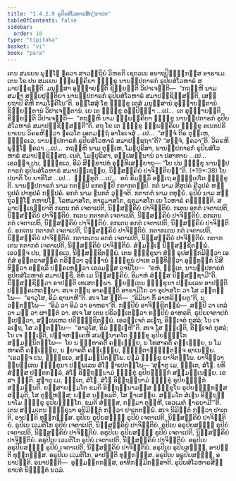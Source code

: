 ```yaml
---
title: "1.4.2.9 ຣູປິຍສໍໂວຫາຣສິກ຺ຂາປທ"
tableOfContents: false
sidebar:
  order: 10
type: "tipitaka"
basket: "vi"
book: "para"
---
```



<DynamicBreadcrumb />

<Division number="587" book="para">

<Paragraph number="2222" book="para">
ເຕນ ສມເຍນ ພຸທ຺ໂຘ ຠຄວາ ສາວຕ຺ຖິຍໍ ວິຫຣຕິ ເຊຕວເນ ອນາຖປິຓ຺ຑິກສ຺ສ ອາຣາເມ. ເຕນ ໂຂ ປນ ສມເຍນ ຉພ຺ພຄ຺ຄິຍາ ຠິກ຺ຂູ ນານປ຺ປກາຣກໍ ຣູປິຍສໍໂວຫາຣໍ ສມາປຊ຺ຊນ຺ຕິ. ມນຸສ຺ສາ ອຸຊ຺ຌາຍນ຺ຕິ ຂິຍ຺ຍນ຺ຕິ ວິປາເຈນ຺ຕິ—  “ກຖຎ຺ຫິ ນາມ ສມຓາ ສກ຺ຍປຸຕ຺ຕິຍາ ນານປ຺ປກາຣກໍ ຣູປິຍສໍໂວຫາຣໍ ສມາປຊ຺ຊິສ຺ສນ຺ຕິ, ເສຍ຺ຍຖາປິ ຄິຫີ ກາມໂຠຄິໂນ”ຕິ.
</Paragraph>

<Paragraph number="2223" book="para">
ອສ຺ໂສສຸໍ ໂຂ ຠິກ຺ຂູ ເຕສໍ ມນຸສ຺ສານໍ ອຸຊ຺ຌາຍນ຺ຕານໍ ຂິຍ຺ຍນ຺ຕານໍ ວິປາເຈນ຺ຕານໍ. ເຍ ເຕ ຠິກ຺ຂູ ອປ຺ປິຈ຺ຉາ …ເປ…  ເຕ ອຸຊ຺ຌາຍນ຺ຕິ ຂິຍ຺ຍນ຺ຕິ ວິປາເຈນ຺ຕິ—  “ກຖຎ຺ຫິ ນາມ ຉພ຺ພຄ຺ຄິຍາ ຠິກ຺ຂູ ນານປ຺ປກາຣກໍ ຣູປິຍສໍໂວຫາຣໍ ສມາປຊ຺ຊິສ຺ສນ຺ຕີ”ຕິ.
</Paragraph>

<Paragraph number="2224" book="para">
ອຖ ໂຂ ເຕ ຠິກ຺ຂູ ຉພ຺ພຄ຺ຄິເຍ ຠິກ຺ຂູ ອເນກປຣິຍາເຍນ ວິຄຣຫິຕ຺ວາ ຠຄວໂຕ ເອຕມຕ຺ຖໍ ອາໂຣເຈສຸໍ …ເປ…  “ສຈ຺ຈໍ ກິຣ ຕຸມ຺ເຫ, ຠິກ຺ຂເວ, ນານປ຺ປກາຣກໍ ຣູປິຍສໍໂວຫາຣໍ ສມາປຊ຺ຊຖາ”ຕິ? “ສຈ຺ຈໍ, ຠຄວາ”ຕິ. ວິຄຣຫິ ພຸທ຺ໂຘ ຠຄວາ …ເປ…  ກຖຎ຺ຫິ ນາມ ຕຸມ຺ເຫ, ໂມຆປຸຣິສາ, ນານປ຺ປກາຣກໍ ຣູປິຍສໍໂວຫາຣໍ ສມາປຊ຺ຊິສ຺ສຖ. ເນຕໍ, ໂມຆປຸຣິສາ, ອປ຺ປສນ຺ນານໍ ວາ ປສາທາຍ …ເປ…  ເອວຎ຺ຈ ປນ, ຠິກ຺ຂເວ, ອິມໍ ສິກ຺ຂາປທໍ ອຸທ຺ທິເສຍ຺ຍາຖ—
</Paragraph>

</Division>
<Division number="588" book="para">

<Paragraph number="2225" book="para">
<Emphasis>“ໂຍ ປນ ຠິກ຺ຂຸ ນານປ຺ປກາຣກໍ ຣູປິຍສໍໂວຫາຣໍ ສມາປຊ຺ເຊຍ຺ຍ, ນິສ຺ສຄ຺ຄິຍໍ ປາຈິຕ຺ຕິຍນ຺”</Emphasis>ຕິ. (*19*:<Emphasis>38</Emphasis>)
</Paragraph>

</Division>
<Division number="589" book="para">

<Paragraph number="2226" book="para">
<Emphasis>ໂຍ ປນາ</Emphasis>ຕິ ໂຍ ຍາທິໂສ …ເປ…  <Emphasis>ຠິກ຺ຂູ</Emphasis>ຕິ …ເປ…  ອຍໍ ອິມສ຺ມິໍ ອຕ຺ເຖ ອຘິປ຺ເປໂຕ ຠິກ຺ຂູຕິ.
</Paragraph>

<Paragraph number="2227" book="para">
<Emphasis>ນານປ຺ປກາຣກໍ</Emphasis> ນາມ ກຕມ຺ປິ ອກຕມ຺ປິ ກຕາກຕມ຺ປິ. <Emphasis>ກຕໍ</Emphasis> ນາມ ສີສູປຄໍ ຄີວູປຄໍ ຫຕ຺ຖູປຄໍ ປາທູປຄໍ ກຏູປຄໍ. <Emphasis>ອກຕໍ</Emphasis> ນາມ ຆນກຕໍ ວຸຈ຺ຈຕິ. <Emphasis>ກຕາກຕໍ</Emphasis> ນາມ ຕທຸຠຍໍ.
</Paragraph>

<Paragraph number="2228" book="para">
<Emphasis>ຣູປິຍໍ</Emphasis> ນາມ ສຕ຺ຖຸວຓ຺ໂຓ ກຫາປໂຓ, ໂລຫມາສໂກ, ທາຣຸມາສໂກ, ຊຕຸມາສໂກ ເຍ ໂວຫາຣໍ ຄຈ຺ຉນ຺ຕິ.
</Paragraph>

<Paragraph number="2229" book="para">
<Emphasis>ສມາປຊ຺ເຊຍ຺ຍາ</Emphasis>ຕິ ກເຕນ ກຕໍ ເຈຕາເປຕິ, ນິສ຺ສຄ຺ຄິຍໍ ປາຈິຕ຺ຕິຍໍ. ກເຕນ ອກຕໍ ເຈຕາເປຕິ, ນິສ຺ສຄ຺ຄິຍໍ ປາຈິຕ຺ຕິຍໍ. ກເຕນ ກຕາກຕໍ ເຈຕາເປຕິ, ນິສ຺ສຄ຺ຄິຍໍ ປາຈິຕ຺ຕິຍໍ. ອກເຕນ ກຕໍ ເຈຕາເປຕິ, ນິສ຺ສຄ຺ຄິຍໍ ປາຈິຕ຺ຕິຍໍ. ອກເຕນ ອກຕໍ ເຈຕາເປຕິ, ນິສ຺ສຄ຺ຄິຍໍ ປາຈິຕ຺ຕິຍໍ. ອກເຕນ ກຕາກຕໍ ເຈຕາເປຕິ, ນິສ຺ສຄ຺ຄິຍໍ ປາຈິຕ຺ຕິຍໍ. ກຕາກເຕນ ກຕໍ ເຈຕາເປຕິ, ນິສ຺ສຄ຺ຄິຍໍ ປາຈິຕ຺ຕິຍໍ. ກຕາກເຕນ ອກຕໍ ເຈຕາເປຕິ, ນິສ຺ສຄ຺ຄິຍໍ ປາຈິຕ຺ຕິຍໍ. ກຕາກເຕນ ກຕາກຕໍ ເຈຕາເປຕິ, ນິສ຺ສຄ຺ຄິຍໍ ປາຈິຕ຺ຕິຍໍ. ສໍຆມຊ຺ເຌ ນິສ຺ສຊ຺ຊິຕພ຺ພໍ. ເອວຎ຺ຈ ປນ, ຠິກ຺ຂເວ, ນິສ຺ສຊ຺ຊິຕພ຺ພໍ. ເຕນ ຠິກ຺ຂຸນາ ສໍຆໍ ອຸປສງ຺ກມິຕ຺ວາ ເອກໍສໍ ອຸຕ຺ຕຣາສງ຺ຄໍ ກຣິຕ຺ວາ ວຸຑ຺ຒານໍ ຠິກ຺ຂູນໍ ປາເທ ວນ຺ທິຕ຺ວາ ອຸກ຺ກຸຏິກໍ ນິສີທິຕ຺ວາ ອຎ຺ຊລິໍ ປຄ຺ຄເຫຕ຺ວາ ເອວມສ຺ສ ວຈນີໂຍ—  “ອຫໍ, ຠນ຺ເຕ, ນານປ຺ປກາຣກໍ ຣູປິຍສໍໂວຫາຣໍ ສມາປຊ຺ຊິໍ. ອິທໍ ເມ ນິສ຺ສຄ຺ຄິຍໍ. ອິມາຫໍ ສໍຆສ຺ສ ນິສ຺ສຊ຺ຊາມີ”ຕິ. ນິສ຺ສຊ຺ຊິຕ຺ວາ ອາປຕ຺ຕິ ເທເສຕພ຺ພາ. ພ຺ຍຕ຺ເຕນ ຠິກ຺ຂຸນາ ປຏິພເລນ ອາປຕ຺ຕິ ປຏິຄ຺ຄເຫຕພ຺ພາ. ສເຈ ຕຕ຺ຖ ອາຄຈ຺ຉຕິ ອາຣາມິໂກ ວາ ອຸປາສໂກ ວາ ໂສ ວຕ຺ຕພ຺ໂພ—  “ອາວຸໂສ, ອິມໍ ຊານາຫີ”ຕິ. ສເຈ ໂສ ຠຓຕິ—  “ອິມິນາ ກິໍ ອາຫຣິຍ຺ຍຕູ”ຕິ, ນ ວຕ຺ຕພ຺ໂພ—  “ອິມໍ ວາ ອິມໍ ວາ ອາຫຣາ”ຕິ. ກປ຺ປິຍໍ ອາຈິກ຺ຂິຕພ຺ພໍ—  ສປ຺ປິ ວາ ເຕລໍ ວາ ມຘຸ ວາ ຜາຓິຕໍ ວາ. ສເຈ ໂສ ເຕນ ປຣິວຕ຺ເຕຕ຺ວາ ກປ຺ປິຍໍ ອາຫຣຕິ, ຣູປິຍເຈຕາປກໍ ຐເປຕ຺ວາ, ສພ຺ເພເຫວ ປຣິຠຸຎ຺ຊິຕພ຺ພໍ. ເອວຎ຺ເຈຕໍ ລເຠຖ, ອິຈ຺ເຈຕໍ ກຸສລໍ; ໂນ ເຈ ລເຠຖ, ໂສ ວຕ຺ຕພ຺ໂພ—  “ອາວຸໂສ, ອິມໍ ຉຑ຺ເຑຫີ”ຕິ. ສເຈ ໂສ ຉຑ຺ເຑຕິ, ອິຈ຺ເຈຕໍ ກຸສລໍ; ໂນ ເຈ ຉຑ຺ເຑຕິ, ປຎ຺ຈຫງ຺ເຄຫິ ສມນ຺ນາຄໂຕ ຠິກ຺ຂຸ ຣູປິຍຉຑ຺ຑໂກ ສມ຺ມນ຺ນິຕພ຺ໂພ—  ໂຍ ນ ຉນ຺ທາຄຕິໍ ຄຈ຺ເຉຍ຺ຍ, ນ ໂທສາຄຕິໍ ຄຈ຺ເຉຍ຺ຍ, ນ ໂມຫາຄຕິໍ ຄຈ຺ເຉຍ຺ຍ, ນ ຠຍາຄຕິໍ ຄຈ຺ເຉຍ຺ຍ, ຉຑ຺ຑິຕາຉຑ຺ຑິຕຎ຺ຈ ຊາເນຍ຺ຍ. “ເອວຎ຺ຈ ປນ, ຠິກ຺ຂເວ, ສມ຺ມນ຺ນິຕພ຺ໂພ. ປຐມໍ ຠິກ຺ຂຸ ຍາຈິຕພ຺ໂພ. ຍາຈິຕ຺ວາ ພ຺ຍຕ຺ເຕນ ຠິກ຺ຂຸນາ ປຏິພເລນ ສໍໂຆ ຎາເປຕພ຺ໂພ—
</Paragraph>

</Division>
<Division number="590" book="para">

<Paragraph number="2230" book="para">
‘ສຸຓາຕຸ ເມ, ຠນ຺ເຕ, ສໍໂຆ. ຍທິ ສໍຆສ຺ສ ປຕ຺ຕກລ຺ລໍ, ສໍໂຆ ອິຕ຺ຖນ຺ນາມໍ ຠິກ຺ຂຸໍ ຣູປິຍຉຑ຺ຑກໍ ສມ຺ມນ຺ເນຍ຺ຍ. ເອສາ ຎຕ຺ຕິ.
</Paragraph>

<Paragraph number="2231" book="para">
ສຸຓາຕຸ ເມ, ຠນ຺ເຕ, ສໍໂຆ. ສໍໂຆ ອິຕ຺ຖນ຺ນາມໍ ຠິກ຺ຂຸໍ ຣູປິຍຉຑ຺ຑກໍ ສມ຺ມນ຺ນຕິ. ຍສ຺ສາຍສ຺ມໂຕ ຂມຕິ ອິຕ຺ຖນ຺ນາມສ຺ສ ຠິກ຺ຂຸໂນ ຣູປິຍຉຑ຺ຑກສ຺ສ ສມ຺ມຸຕິ, ໂສ ຕຸຓ຺ຫສ຺ສ; ຍສ຺ສ ນກ຺ຂມຕິ, ໂສ ຠາເສຍ຺ຍ.
</Paragraph>

<Paragraph number="2232" book="para">
ສມ຺ມໂຕ ສໍເຆນ ອິຕ຺ຖນ຺ນາໂມ ຠິກ຺ຂຸ ຣູປິຍຉຑ຺ຑໂກ. ຂມຕິ ສໍຆສ຺ສ, ຕສ຺ມາ ຕຸຓ຺ຫີ, ເອວເມຕໍ ຘາຣຍາມີ’”ຕິ.
</Paragraph>

<Paragraph number="2233" book="para">
ເຕນ ສມ຺ມເຕນ ຠິກ຺ຂຸນາ ອນິມິຕ຺ຕໍ ກຕ຺ວາ ປາເຕຕພ຺ພໍ. ສເຈ ນິມິຕ຺ຕໍ ກຕ຺ວາ ປາເຕຕິ, ອາປຕ຺ຕິ ທຸກ຺ກຏສ຺ສ.
</Paragraph>

</Division>
<Division number="591" book="para">

<Paragraph number="2234" book="para">
ຣູປິເຍ ຣູປິຍສຎ຺ຎີ ຣູປິຍໍ ເຈຕາເປຕິ, ນິສ຺ສຄ຺ຄິຍໍ ປາຈິຕ຺ຕິຍໍ. ຣູປິເຍ ເວມຕິໂກ ຣູປິຍໍ ເຈຕາເປຕິ, ນິສ຺ສຄ຺ຄິຍໍ ປາຈິຕ຺ຕິຍໍ. ຣູປິເຍ ອຣູປິຍສຎ຺ຎີ ຣູປິຍໍ ເຈຕາເປຕິ, ນິສ຺ສຄ຺ຄິຍໍ ປາຈິຕ຺ຕິຍໍ. ອຣູປິເຍ ຣູປິຍສຎ຺ຎີ ຣູປິຍໍ ເຈຕາເປຕິ, ນິສ຺ສຄ຺ຄິຍໍ ປາຈິຕ຺ຕິຍໍ. ອຣູປິເຍ ເວມຕິໂກ ຣູປິຍໍ ເຈຕາເປຕິ, ນິສ຺ສຄ຺ຄິຍໍ ປາຈິຕ຺ຕິຍໍ. ອຣູປິເຍ ອຣູປິຍສຎ຺ຎີ ຣູປິຍໍ ເຈຕາເປຕິ, ນິສ຺ສຄ຺ຄິຍໍ ປາຈິຕ຺ຕິຍໍ.
</Paragraph>

<Paragraph number="2235" book="para">
ອຣູປິເຍ ຣູປິຍສຎ຺ຎີ, ອາປຕ຺ຕິ ທຸກ຺ກຏສ຺ສ. ອຣູປິເຍ ເວມຕິໂກ, ອາປຕ຺ຕິ ທຸກ຺ກຏສ຺ສ. ອຣູປິເຍ ອຣູປິຍສຎ຺ຎີ, ອນາປຕ຺ຕິ.
</Paragraph>

</Division>
<Division number="592" book="para">

<Paragraph number="2236" book="para">
ອນາປຕ຺ຕິ—  ອຸມ຺ມຕ຺ຕກສ຺ສ, ອາທິກມ຺ມິກສ຺ສາຕິ.

</Paragraph>
</Division>

<Paragraph number="2237" type="center" book="para">
ຣູປິຍສໍໂວຫາຣສິກ຺ຂາປທໍ ນິຏ຺ຐິຕໍ ນວມໍ.
</Paragraph>